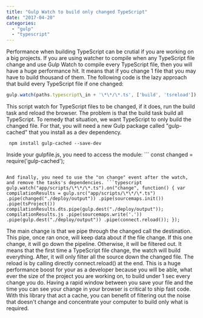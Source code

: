 ```yaml
---
title: "Gulp Watch to build only changed TypeScript"
date: "2017-04-20"
categories: 
  - "gulp"
  - "typescript"
---
```


Performance when building TypeScript can be crutial if you are working on a big projects. If you are using watcher to compile when any TypeScript file change and use Gulp Watch to compile every TypeScript file, then you will have a huge performance hit. It means that if you change 1 file that you may have to build thousand of them. The following code is the lazy approach that build every TypeScript file if one changed:

```typescript
gulp.watch(paths.typescript\_in + '\*\*/\*.ts', ['build', 'tsreload']); 
``` 


This script watch for TypeScript files to be changed, if it does, run the build task and reload the browser. The problem is that the build task build all TypeScript. To remedy that situation, we want TypeScript to only build the changed file. For that, you will need a new Gulp package called "gulp-cached" that you install as a dev dependency.

``` 
 npm install gulp-cached --save-dev 
``` 

Inside your gulpfile.js, you need to access the module: ``` 
 const changed = require('gulp-cached'); 
``` 

And finally, you need to use the "on change" event after the watch, and remove the tasks's dependencies. ```typescript
gulp.watch("app/scripts/\*\*/\*.ts").on("change", function() { var compilationResults = gulp.src("app/scripts/\*\*/\*.ts") .pipe(changed("./deploy/output")) .pipe(sourcemaps.init()) .pipe(tsProject()) compilationResults.dts.pipe(gulp.dest("./deploy/output")); compilationResults.js .pipe(sourcemaps.write('.')) .pipe(gulp.dest("./deploy/output")) .pipe(connect.reload()); }); 
``` 


The main change is that we pipe through the changed call the destination. This pipe, once ran once, will keep data about if the file change. If this one change, it will go down the pipeline. Otherwise, it will be filtered out. It means that the first time a TypeScript file change, the watch will build everything. After, it will only filter all the source down the changed file. The reload is by calling directly connect.reload() at the end. This is a huge performance boost for your as a developer because you will be able, what ever the size of the project you are working on, to build under 1 sec every change you do. Having a rapid window between you save your file and the time you can see your change in your browser is critical to ship fast code. With this library that act a cache, you can benefit of filtering out the noise that doesn't change and concentrate your computer to build only what is required.
